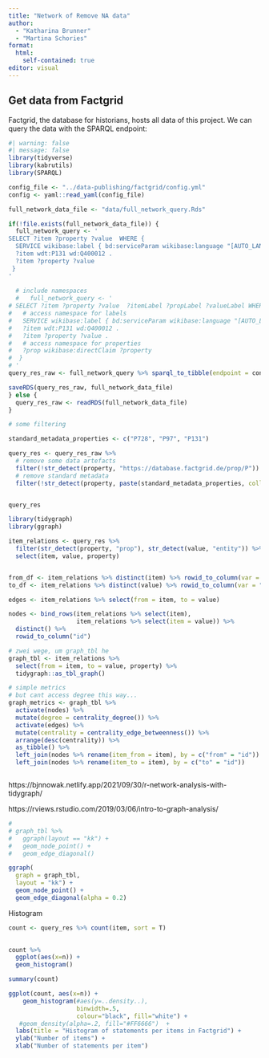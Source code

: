 ```yaml
---
title: "Network of Remove NA data"
author: 
  - "Katharina Brunner"
  - "Martina Schories"
format: 
  html:
    self-contained: true
editor: visual
---
```


## Get data from Factgrid

Factgrid, the database for historians, hosts all data of this project. We can query the data with the SPARQL endpoint:

```r
#| warning: false
#| message: false
library(tidyverse)
library(kabrutils)
library(SPARQL)

config_file <- "../data-publishing/factgrid/config.yml"
config <- yaml::read_yaml(config_file)

full_network_data_file <- "data/full_network_query.Rds"

if(!file.exists(full_network_data_file)) {
  full_network_query <- '
SELECT ?item ?property ?value  WHERE {
  SERVICE wikibase:label { bd:serviceParam wikibase:language "[AUTO_LANGUAGE],en". }
  ?item wdt:P131 wd:Q400012 .
  ?item ?property ?value 
 }
'
  
  # include namespaces
  #   full_network_query <- '
# SELECT ?item ?property ?value  ?itemLabel ?propLabel ?valueLabel WHERE {
#   # access namespace for labels
#   SERVICE wikibase:label { bd:serviceParam wikibase:language "[AUTO_LANGUAGE],en". }
#   ?item wdt:P131 wd:Q400012 .
#   ?item ?property ?value .
#   # access namespace for properties
#   ?prop wikibase:directClaim ?property
#  }
# '
query_res_raw <- full_network_query %>% sparql_to_tibble(endpoint = config$connection$sparql_endpoint)

saveRDS(query_res_raw, full_network_data_file)
} else {
  query_res_raw <- readRDS(full_network_data_file)
}

# some filtering

standard_metadata_properties <- c("P728", "P97", "P131")

query_res <- query_res_raw %>% 
  # remove some data artefacts
  filter(!str_detect(property, "https://database.factgrid.de/prop/P")) %>% 
  # remove standard metadata
  filter(!str_detect(property, paste(standard_metadata_properties, collapse = "|")))


query_res
```

```r
library(tidygraph)
library(ggraph) 

item_relations <- query_res %>% 
  filter(str_detect(property, "prop"), str_detect(value, "entity")) %>% 
  select(item, value, property)


from_df <- item_relations %>% distinct(item) %>% rowid_to_column(var = "id")
to_df <- item_relations %>% distinct(value) %>% rowid_to_column(var = "id")

edges <- item_relations %>% select(from = item, to = value)

nodes <- bind_rows(item_relations %>% select(item),
                   item_relations %>% select(item = value)) %>% 
  distinct() %>% 
  rowid_to_column("id")

# zwei wege, um graph_tbl he
graph_tbl <- item_relations %>% 
  select(from = item, to = value, property) %>% 
  tidygraph::as_tbl_graph()

# simple metrics
# but cant access degree this way... 
graph_metrics <- graph_tbl %>% 
  activate(nodes) %>%
  mutate(degree = centrality_degree()) %>%
  activate(edges) %>%
  mutate(centrality = centrality_edge_betweenness()) %>%
  arrange(desc(centrality)) %>% 
  as_tibble() %>% 
  left_join(nodes %>% rename(item_from = item), by = c("from" = "id")) %>% 
  left_join(nodes %>% rename(item_to = item), by = c("to" = "id"))



```

https://bjnnowak.netlify.app/2021/09/30/r-network-analysis-with-tidygraph/

https://rviews.rstudio.com/2019/03/06/intro-to-graph-analysis/

```r
# 
# graph_tbl %>%
#   ggraph(layout == "kk") +
#   geom_node_point() +
#   geom_edge_diagonal()

ggraph(
  graph = graph_tbl,
  layout = "kk") +
  geom_node_point() +
  geom_edge_diagonal(alpha = 0.2)

```

Histogram

```r
count <- query_res %>% count(item, sort = T)
  

count %>% 
  ggplot(aes(x=n)) +
  geom_histogram()

summary(count)
```

```r
ggplot(count, aes(x=n)) + 
    geom_histogram(#aes(y=..density..),
                   binwidth=.5,
                   colour="black", fill="white") +
   #geom_density(alpha=.2, fill="#FF6666")  +
  labs(title = "Histogram of statements per items in Factgrid") +
  ylab("Number of items") +
  xlab("Number of statements per item")

```
